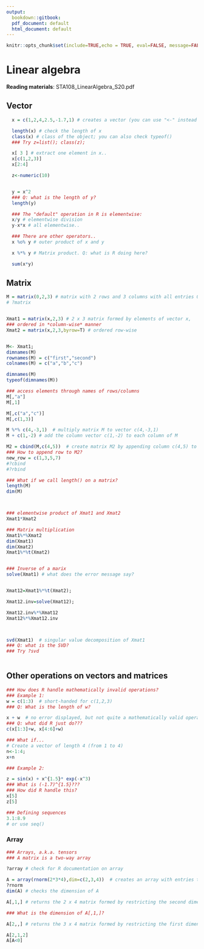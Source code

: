 ```yaml
---
output:
  bookdown::gitbook:
  pdf_document: default
  html_document: default
---
```


```r
knitr::opts_chunk$set(include=TRUE,echo = TRUE, eval=FALSE, message=FALSE,warning=FALSE)
```


#  Linear algebra   {#ch:algebra}

<b>Reading materials</b>:  STA108_LinearAlgebra_S20.pdf



## Vector

```r
  x = c(1,2,4,2.5,-1.7,1) # creates a vector (you can use "<-" instead of "=")

  length(x) # check the length of x
  class(x) # class of the object; you can also check typeof()
  ### Try z=list(); class(z);

  x[ 3 ] # extract one element in x..
  x[c(1,2,3)]
  x[2:4]

  z<-numeric(10)


  y = x^2
  ### Q: what is the length of y?
  length(y)

  ### The "default" operation in R is elementwise:
  x/y # elementwise division
  y-x*x # all elementwise..

  ### There are other operators..
  x %o% y # outer product of x and y

  x %*% y # Matrix product. Q: what is R doing here?

  sum(x*y)
```


## Matrix

```r

M = matrix(0,2,3) # matrix with 2 rows and 3 columns with all entries 0
# ?matrix


Xmat1 = matrix(x,2,3) # 2 x 3 matrix formed by elements of vector x,
### ordered in *column-wise* manner
Xmat2 = matrix(x,2,3,byrow=T) # ordered row-wise


M<- Xmat1;
dimnames(M)
rownames(M) = c("first","second")
colnames(M) = c("a","b","c")

dimnames(M)
typeof(dimnames(M))

### access elements through names of rows/columns
M[,"a"]
M[,1]

M[,c("a","c")]
M[,c(1,3)]

M %*% c(4,-3,1)  # multiply matrix M to vector c(4,-3,1)
M + c(1,-2) # add the column vector c(1,-2) to each column of M

M2 = cbind(M,c(4,5))  # create matrix M2 by appending column c(4,5) to M
### How to append row to M2?
new_row = c(1,3,5,7)
#?cbind
#?rbind

### What if we call length() on a matrix?
length(M)
dim(M)



### elementwise product of Xmat1 and Xmat2
Xmat1*Xmat2

### Matrix multiplication
Xmat1%*%Xmat2
dim(Xmat1)
dim(Xmat2)
Xmat1%*%t(Xmat2)


### Inverse of a marix
solve(Xmat1) # what does the error message say?


Xmat12=Xmat1%*%t(Xmat2);

Xmat12.inv=solve(Xmat12);

Xmat12.inv%*%Xmat12
Xmat12%*%Xmat12.inv



svd(Xmat1)  # singular value decomposition of Xmat1
### Q: what is the SVD?
### Try ?svd
        
```

## Other operations on vectors and matrices

```r
### How does R handle mathematically invalid operations?
### Example 1:
w = c(1:3)  # short-handed for c(1,2,3)
### Q: What is the length of w?

x + w  # no error displayed, but not quite a mathematically valid operation
### Q: what did R just do???
c(x[1:3]+w, x[4:6]+w)

### What if...
# Create a vector of length 4 (from 1 to 4)
n<-1:4;
x+n

### Example 2:

z = sin(x) + x^{1.5}* exp(-x^3)
### What is (-1.7)^{1.5}???
### How did R handle this?
x[5]
z[5]

### Defining sequences
3.1:8.9
# or use seq()
```

### Array

```r
### Arrays, a.k.a. tensors
### A matrix is a two-way array

?array # check for R documentation on array

A = array(rnorm(2*3*4),dim=c(2,3,4))  # creates an array with entries that are i.i.d. N(0,1)
?rnorm
dim(A) # checks the dimension of A

A[,1,] # returns the 2 x 4 matrix formed by restricting the second dimension index to 1

### What is the dimension of A[,1,]?

A[2,,] # returns the 3 x 4 matrix formed by restricting the first dimension index to 2

A[2,1,2]
A[A<0]
```
